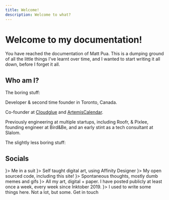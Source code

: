 ```yaml
---
title: Welcome!
description: Welcome to what?
---
```



# Welcome to my documentation!

You have reached the documentation of Matt Pua. This is a dumping ground of all the little things I've learnt over time, and I wanted to start writing it all down, before I forget it all.


## Who am I?

The boring stuff:

Developer & second time founder in Toronto, Canada. 

Co-founder at [Cloudglue](https://cloudglue.dev) and [ArtemisCalendar](https://artemiscalendar.com). 

Previously engineering at multiple startups, including Roofr, & Pixlee, founding engineer at Bird&Be, and an early stint as a tech consultant at Slalom.

The slightly less boring stuff:


## Socials

<Cards>
  <Card title="LinkedIn" href="https://www.linkedin.com/in/matthewpua/" icon={<Linkedin />}>
  Me in a suit
  </Card>
  <Card title="Dribbble" href="https://dribbble.com/mattpua" icon={<Dribbble />}>
  Self taught digital art, using Affinity Designer
  </Card>
  <Card title="GitHub" href="https://github.com/mattpua" icon={<Github />}>
  My open sourced code, including this site!
  </Card>
  <Card title="X (Twitter)" href="https://x.com/yo_puaaa" icon={<Twitter />}>
  Spontaneous thoughts, mostly dumb memes and gifs
  </Card>
  <Card title="Instagram" href="https://www.instagram.com/yo_designsss/" icon={<Instagram />}>
  All my art, digital + paper. I have posted publicly at least once a week, every week since Inktober 2019.
  </Card>
  <Card title="Medium" href="https://matthewpua.medium.com/" icon={<Book />}>
  I used to write some things here. Not a lot, but some.
  </Card>
</Cards>

<Link href="mailto:contact@mattpua.com">
Get in touch
</Link>
